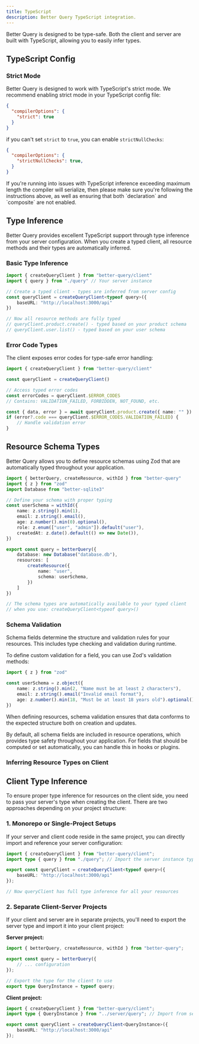 ```yaml
---
title: TypeScript
description: Better Query TypeScript integration.
---
```


Better Query is designed to be type-safe. Both the client and server are built with TypeScript, allowing you to easily infer types.


## TypeScript Config

### Strict Mode

Better Query is designed to work with TypeScript's strict mode. We recommend enabling strict mode in your TypeScript config file:

```json title="tsconfig.json"
{
  "compilerOptions": {
    "strict": true
  }
}
```

if you can't set `strict` to `true`, you can enable `strictNullChecks`:

```json title="tsconfig.json"
{
  "compilerOptions": {
    "strictNullChecks": true,
  }
}
```

<Callout type="warn">
If you're running into issues with TypeScript inference exceeding maximum length the compiler will serialize,
then please make sure you're following the instructions above, as well as ensuring that both `declaration` and `composite` are not enabled.
</Callout>

## Type Inference

Better Query provides excellent TypeScript support through type inference from your server configuration. When you create a typed client, all resource methods and their types are automatically inferred.

### Basic Type Inference

```ts title="query-client.ts" 
import { createQueryClient } from "better-query/client"
import { query } from "./query" // Your server instance

// Create a typed client - types are inferred from server config
const queryClient = createQueryClient<typeof query>({
    baseURL: "http://localhost:3000/api"
})

// Now all resource methods are fully typed
// queryClient.product.create() - typed based on your product schema
// queryClient.user.list() - typed based on your user schema
```

### Error Code Types

The client exposes error codes for type-safe error handling:

```ts title="error-handling.ts"
import { createQueryClient } from "better-query/client"

const queryClient = createQueryClient()

// Access typed error codes
const errorCodes = queryClient.$ERROR_CODES
// Contains: VALIDATION_FAILED, FORBIDDEN, NOT_FOUND, etc.

const { data, error } = await queryClient.product.create({ name: "" })
if (error?.code === queryClient.$ERROR_CODES.VALIDATION_FAILED) {
    // Handle validation error
}
```


## Resource Schema Types

Better Query allows you to define resource schemas using Zod that are automatically typed throughout your application.

```ts title="query.ts"
import { betterQuery, createResource, withId } from "better-query"
import { z } from "zod"
import Database from "better-sqlite3"

// Define your schema with proper typing
const userSchema = withId({
    name: z.string().min(1),
    email: z.string().email(),
    age: z.number().min(0).optional(),
    role: z.enum(["user", "admin"]).default("user"),
    createdAt: z.date().default(() => new Date()),
})

export const query = betterQuery({
    database: new Database("database.db"),
    resources: [
        createResource({
            name: "user",
            schema: userSchema,
        })
    ]
})

// The schema types are automatically available to your typed client
// when you use: createQueryClient<typeof query>()
```


### Schema Validation

Schema fields determine the structure and validation rules for your resources. This includes type checking and validation during runtime.

To define custom validation for a field, you can use Zod's validation methods:

```ts
import { z } from "zod"

const userSchema = z.object({
    name: z.string().min(2, "Name must be at least 2 characters"),
    email: z.string().email("Invalid email format"),
    age: z.number().min(18, "Must be at least 18 years old").optional()
})
```

When defining resources, schema validation ensures that data conforms to the expected structure both on creation and updates.

By default, all schema fields are included in resource operations, which provides type safety throughout your application. For fields that should be computed or set automatically, you can handle this in hooks or plugins.

### Inferring Resource Types on Client

## Client Type Inference

To ensure proper type inference for resources on the client side, you need to pass your server's type when creating the client. There are two approaches depending on your project structure:

### 1. Monorepo or Single-Project Setups

If your server and client code reside in the same project, you can directly import and reference your server configuration:

```ts title="query-client.ts"
import { createQueryClient } from "better-query/client";
import type { query } from "./query"; // Import the server instance type

export const queryClient = createQueryClient<typeof query>({
    baseURL: "http://localhost:3000/api"
});

// Now queryClient has full type inference for all your resources
```

### 2. Separate Client-Server Projects

If your client and server are in separate projects, you'll need to export the server type and import it into your client project:

**Server project:**
```ts title="query.ts"
import { betterQuery, createResource, withId } from "better-query";

export const query = betterQuery({
    // ... configuration
});

// Export the type for the client to use
export type QueryInstance = typeof query;
```

**Client project:**
```ts title="query-client.ts"
import { createQueryClient } from "better-query/client";
import type { QueryInstance } from "../server/query"; // Import from server

export const queryClient = createQueryClient<QueryInstance>({
    baseURL: "http://localhost:3000/api"
});
```

